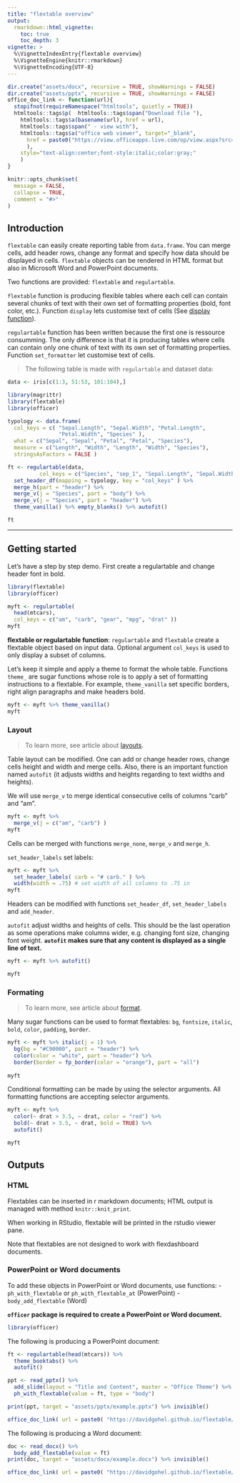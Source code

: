 ```yaml
---
title: "flextable overview"
output: 
  rmarkdown::html_vignette:
    toc: true 
    toc_depth: 3
vignette: >
  %\VignetteIndexEntry{flextable overview}
  %\VignetteEngine{knitr::rmarkdown}
  %\VignetteEncoding{UTF-8}
---
```


```r
dir.create("assets/docx", recursive = TRUE, showWarnings = FALSE)
dir.create("assets/pptx", recursive = TRUE, showWarnings = FALSE)
office_doc_link <- function(url){
  stopifnot(requireNamespace("htmltools", quietly = TRUE))
  htmltools::tags$p(  htmltools::tags$span("Download file "),
    htmltools::tags$a(basename(url), href = url), 
    htmltools::tags$span(" - view with"),
    htmltools::tags$a("office web viewer", target="_blank", 
      href = paste0("https://view.officeapps.live.com/op/view.aspx?src=", url)
      ), 
    style="text-align:center;font-style:italic;color:gray;"
    )
}
```

```r
knitr::opts_chunk$set(
  message = FALSE,
  collapse = TRUE,
  comment = "#>"
)
```

## Introduction 

`flextable` can easily create reporting table from `data.frame`. You 
can merge cells, add header rows, change any format and specify how 
data should be displayed in cells. `flextable` objects can be rendered 
in HTML format but also in Microsoft Word and PowerPoint documents.

Two functions are provided: `flextable` and `regulartable`.

`flextable` function is producing flexible tables where each cell can contain 
several chunks of text with their own set of formatting properties 
(bold, font color, etc.). Function `display` lets customise text of cells (See 
[display function](format.html#display-function)).


`regulartable` function has been written because the first one is ressource 
consumming. The only difference is that it is producing tables where cells 
can contain only one chunk of text with its own set of formatting properties.
Function `set_formatter` let customise text of cells.

> The following table is made with `regulartable` and dataset data:

```r
data <- iris[c(1:3, 51:53, 101:104),]
```


```r
library(magrittr)
library(flextable)
library(officer)

typology <- data.frame(
  col_keys = c( "Sepal.Length", "Sepal.Width", "Petal.Length",
                "Petal.Width", "Species" ),
  what = c("Sepal", "Sepal", "Petal", "Petal", "Species"),
  measure = c("Length", "Width", "Length", "Width", "Species"),
  stringsAsFactors = FALSE )

ft <- regulartable(data, 
          col_keys = c("Species", "sep_1", "Sepal.Length", "Sepal.Width", "sep_2",  "Petal.Length", "Petal.Width" ) ) %>% 
  set_header_df(mapping = typology, key = "col_keys" ) %>% 
  merge_h(part = "header") %>% 
  merge_v(j = "Species", part = "body") %>% 
  merge_v(j = "Species", part = "header") %>% 
  theme_vanilla() %>% empty_blanks() %>% autofit() 

ft
```

---


## Getting started

Let's have a step by step demo. First create a regulartable and change header font in bold. 

```r
library(flextable)
library(officer)

myft <- regulartable(
  head(mtcars), 
  col_keys = c("am", "carb", "gear", "mpg", "drat" ))
myft
```

**flextable or regulartable function**: `regulartable` and `flextable` create a flextable object based on input data. Optional argument `col_keys` is used to only display a subset of columns. 

Let's keep it simple and apply a theme to format the whole table. Functions `theme_` are sugar functions whose role is to apply a set of formatting instructions to a flextable. For example, `theme_vanilla` set specific borders, right align paragraphs and make headers bold. 

```r
myft <- myft %>% theme_vanilla()
myft
```

### Layout

> To learn more, see article about [layouts](./layout.html).

Table layout can be modified. One can add or change header rows, change cells height and width and merge cells. Also, there is an important function named `autofit` (it adjusts widths and heights regarding to text widths and heights).

We will use `merge_v` to merge identical consecutive cells of 
columns "carb" and "am".

```r
myft <- myft %>%
  merge_v(j = c("am", "carb") )
myft
```

Cells can be merged with functions `merge_none`, `merge_v` and `merge_h`.

`set_header_labels` set labels:

```r
myft <- myft %>%
  set_header_labels( carb = "# carb." ) %>% 
  width(width = .75) # set width of all columns to .75 in
myft
```

Headers can be modified with functions `set_header_df`, `set_header_labels` and `add_header`.

`autofit` adjust widths and heights of cells. This should be the last operation as some operations make columns wider, e.g. changing font size, changing font weight. **`autofit` makes sure that any content is displayed as a single line of text.**

```r
myft <- myft %>% autofit()

myft
```


### Formating

> To learn more, see article about [format](./format.html).

Many sugar functions can be used to format flextables: `bg`, `fontsize`, `italic`, `bold`, `color`, `padding`, `border`. 

```r
myft <- myft %>% italic(j = 1) %>% 
  bg(bg = "#C90000", part = "header") %>% 
  color(color = "white", part = "header") %>% 
  border(border = fp_border(color = "orange"), part = "all")
  
myft
```

Conditional formatting can be made by using the selector arguments. All formatting functions are accepting selector arguments. 

```r
myft <- myft %>% 
  color(~ drat > 3.5, ~ drat, color = "red") %>% 
  bold(~ drat > 3.5, ~ drat, bold = TRUE) %>% 
  autofit()

myft
```


## Outputs

### HTML

Flextables can be inserted in r markdown documents; HTML output is managed with method `knitr::knit_print`. 

When working in RStudio, flextable will be printed in the rstudio viewer pane. 

Note that flextables are not designed to work with flexdashboard documents.

### PowerPoint or Word documents

To add these objects in PowerPoint or Word documents, use functions:
- `ph_with_flextable` or `ph_with_flextable_at` (PowerPoint)
- `body_add_flextable` (Word)

**`officer` package is required to create a PowerPoint or Word document.**

```r
library(officer)
```

The following is producing a PowerPoint document:

```r
ft <- regulartable(head(mtcars)) %>% 
  theme_booktabs() %>% 
  autofit()

ppt <- read_pptx() %>% 
  add_slide(layout = "Title and Content", master = "Office Theme") %>% 
  ph_with_flextable(value = ft, type = "body") 

print(ppt, target = "assets/pptx/example.pptx") %>% invisible()
```

```r
office_doc_link( url = paste0( "https://davidgohel.github.io/flextable/articles/", "assets/pptx/example.pptx" ) )
```

The following is producing a Word document:

```r
doc <- read_docx() %>% 
  body_add_flextable(value = ft)
print(doc, target = "assets/docx/example.docx") %>% invisible()
```

```r
office_doc_link( url = paste0( "https://davidgohel.github.io/flextable/articles/", "assets/docx/example.docx" ) )
```
